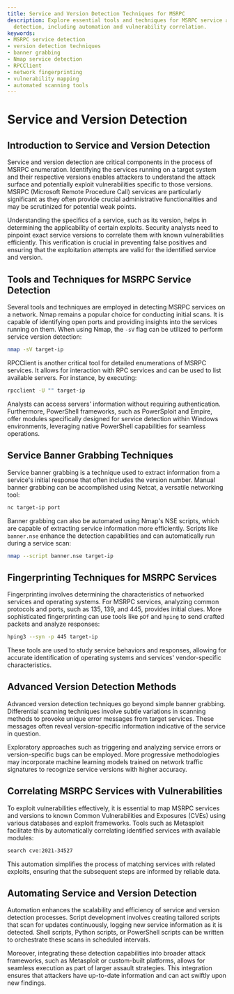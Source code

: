 ```yaml
---
title: Service and Version Detection Techniques for MSRPC
description: Explore essential tools and techniques for MSRPC service and version
  detection, including automation and vulnerability correlation.
keywords:
- MSRPC service detection
- version detection techniques
- banner grabbing
- Nmap service detection
- RPCClient
- network fingerprinting
- vulnerability mapping
- automated scanning tools
---
```


# Service and Version Detection

## Introduction to Service and Version Detection

Service and version detection are critical components in the process of MSRPC enumeration. Identifying the services running on a target system and their respective versions enables attackers to understand the attack surface and potentially exploit vulnerabilities specific to those versions. MSRPC (Microsoft Remote Procedure Call) services are particularly significant as they often provide crucial administrative functionalities and may be scrutinized for potential weak points.

Understanding the specifics of a service, such as its version, helps in determining the applicability of certain exploits. Security analysts need to pinpoint exact service versions to correlate them with known vulnerabilities efficiently. This verification is crucial in preventing false positives and ensuring that the exploitation attempts are valid for the identified service and version.

## Tools and Techniques for MSRPC Service Detection

Several tools and techniques are employed in detecting MSRPC services on a network. Nmap remains a popular choice for conducting initial scans. It is capable of identifying open ports and providing insights into the services running on them. When using Nmap, the `-sV` flag can be utilized to perform service version detection:

```bash
nmap -sV target-ip
```

RPCClient is another critical tool for detailed enumerations of MSRPC services. It allows for interaction with RPC services and can be used to list available servers. For instance, by executing:

```bash
rpcclient -U "" target-ip
```

Analysts can access servers' information without requiring authentication. Furthermore, PowerShell frameworks, such as PowerSploit and Empire, offer modules specifically designed for service detection within Windows environments, leveraging native PowerShell capabilities for seamless operations.

## Service Banner Grabbing Techniques

Service banner grabbing is a technique used to extract information from a service's initial response that often includes the version number. Manual banner grabbing can be accomplished using Netcat, a versatile networking tool:

```bash
nc target-ip port
```

Banner grabbing can also be automated using Nmap's NSE scripts, which are capable of extracting service information more efficiently. Scripts like `banner.nse` enhance the detection capabilities and can automatically run during a service scan:

```bash
nmap --script banner.nse target-ip
```

## Fingerprinting Techniques for MSRPC Services

Fingerprinting involves determining the characteristics of networked services and operating systems. For MSRPC services, analyzing common protocols and ports, such as 135, 139, and 445, provides initial clues. More sophisticated fingerprinting can use tools like `pOf` and `hping` to send crafted packets and analyze responses:

```bash
hping3 --syn -p 445 target-ip
```

These tools are used to study service behaviors and responses, allowing for accurate identification of operating systems and services' vendor-specific characteristics.

## Advanced Version Detection Methods

Advanced version detection techniques go beyond simple banner grabbing. Differential scanning techniques involve subtle variations in scanning methods to provoke unique error messages from target services. These messages often reveal version-specific information indicative of the service in question.

Exploratory approaches such as triggering and analyzing service errors or version-specific bugs can be employed. More progressive methodologies may incorporate machine learning models trained on network traffic signatures to recognize service versions with higher accuracy.

## Correlating MSRPC Services with Vulnerabilities

To exploit vulnerabilities effectively, it is essential to map MSRPC services and versions to known Common Vulnerabilities and Exposures (CVEs) using various databases and exploit frameworks. Tools such as Metasploit facilitate this by automatically correlating identified services with available modules:

```bash
search cve:2021-34527
```

This automation simplifies the process of matching services with related exploits, ensuring that the subsequent steps are informed by reliable data.

## Automating Service and Version Detection

Automation enhances the scalability and efficiency of service and version detection processes. Script development involves creating tailored scripts that scan for updates continuously, logging new service information as it is detected. Shell scripts, Python scripts, or PowerShell scripts can be written to orchestrate these scans in scheduled intervals.

Moreover, integrating these detection capabilities into broader attack frameworks, such as Metasploit or custom-built platforms, allows for seamless execution as part of larger assault strategies. This integration ensures that attackers have up-to-date information and can act swiftly upon new findings.